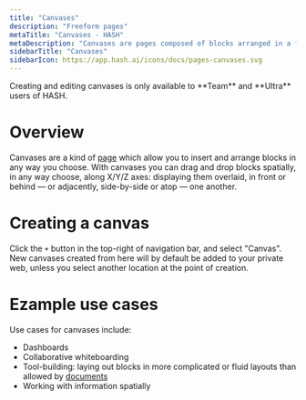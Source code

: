 ```yaml
---
title: "Canvases"
description: "Freeform pages"
metaTitle: "Canvases - HASH"
metaDescription: "Canvases are pages composed of blocks arranged in a freeform manner, positionable anywhere on the page"
sidebarTitle: "Canvases"
sidebarIcon: https://app.hash.ai/icons/docs/pages-canvases.svg
---
```


<Callout style="information" type="coming-soon">
  Creating and editing canvases is only available to **Team** and **Ultra**
  users of HASH.
</Callout>

# Overview

Canvases are a kind of [page](/guide/pages) which allow you to insert and arrange blocks in any way you choose. With canvases you can drag and drop blocks spatially, in any way choose, along X/Y/Z axes: displaying them overlaid, in front or behind — or adjacently, side-by-side or atop — one another.

# Creating a canvas

Click the `+` button in the top-right of navigation bar, and select "Canvas". New canvases created from here will by default be added to your private web, unless you select another location at the point of creation.

# Ezample use cases

Use cases for canvases include:

- Dashboards
- Collaborative whiteboarding
- Tool-building: laying out blocks in more complicated or fluid layouts than allowed by [documents](/guide/pages/documents)
- Working with information spatially
